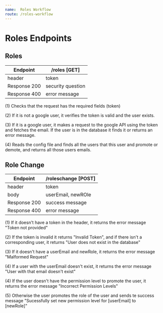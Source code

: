 ```yaml
---
name:  Roles Workflow 
route: /roles-workflow
---
```


# Roles Endpoints


## Roles

| Endpoint | /roles [GET] |
| ------ | ----------- |
| header   | token |
| Response 200 | security question |
| Response 400 | error message |

(1) Checks that the request has the required fields (token) 

(2) If it is not a google user, it verifies the token is valid and the user exists. 

(3) If it is a google user, it makes a request to the google API using the token and fetches the email. If the user is in the database it finds it or returns an error message. 

(4) Reads the config file and finds all the users that this user and promote or demote, and returns all those users emails. 



## Role Change

| Endpoint | /roleschange [POST] |
| ------ | ----------- |
| header   | token |
| body   | userEmail, newROle |
| Response 200 | success message |
| Response 400 | error message |

(1) If it doesn't have a token in the header, it returns the error message "Token not provided"

(2) If the token is invalid it returns "Invalid Token", and if there isn't a corresponding user, it returns "User does not exist in the database"

(3) If it doesn't have a userEmail and newRole, it returns the error message "Malformed Request"

(4) If a user with the userEmail doesn't exist, it returns the error message "User with that email doesn't exist"

(4) If the user doesn't have the permission level to promote the user, it returns the error message "Incorrect Permission Levels"

(5) Otherwise the user promotes the role of the user and sends te success message "Sucessfully set new permission level for [userEmail] to [newRole]"



